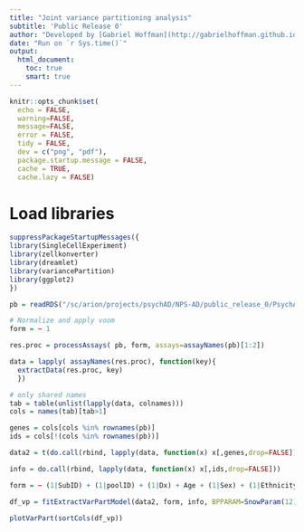```yaml
---
title: "Joint variance partitioning analysis"
subtitle: 'Public Release 0'
author: "Developed by [Gabriel Hoffman](http://gabrielhoffman.github.io/)"
date: "Run on `r Sys.time()`"
output: 
  html_document:
    toc: true
    smart: true
---
```



<!---

cd /sc/arion/projects/CommonMind/hoffman/NPS-AD/work/nps_ad/public_freeze_0
ml python git
git pull
R --vanilla

system("git pull"); rmarkdown::render("PsychAD_r0_analysis.Rmd");



--->

```r
knitr::opts_chunk$set(
  echo = FALSE,
  warning=FALSE,
  message=FALSE,
  error = FALSE,
  tidy = FALSE,
  dev = c("png", "pdf"),
  package.startup.message = FALSE,
  cache = TRUE,
  cache.lazy = FALSE)
```

# Load libraries
```r
suppressPackageStartupMessages({
library(SingleCellExperiment)
library(zellkonverter)
library(dreamlet)
library(variancePartition)
library(ggplot2)
})
```

```r
pb = readRDS("/sc/arion/projects/psychAD/NPS-AD/public_release_0/PsychAD_r0_Dec_28_2022_pseudobulk.RDS")

# Normalize and apply voom
form = ~ 1

res.proc = processAssays( pb, form, assays=assayNames(pb)[1:2])

data = lapply( assayNames(res.proc), function(key){
  extractData(res.proc, key)
  })

# only shared names
tab = table(unlist(lapply(data, colnames)))
cols = names(tab)[tab>1]

genes = cols[cols %in% rownames(pb)]
ids = cols[!(cols %in% rownames(pb))]

data2 = t(do.call(rbind, lapply(data, function(x) x[,genes,drop=FALSE])))

info = do.call(rbind, lapply(data, function(x) x[,ids,drop=FALSE]))
```


```r
form = ~ (1|SubID) + (1|poolID) + (1|Dx) + Age + (1|Sex) + (1|Ethnicity)

df_vp = fitExtractVarPartModel(data2, form, info, BPPARAM=SnowParam(12))
```

```r
plotVarPart(sortCols(df_vp))
```

















